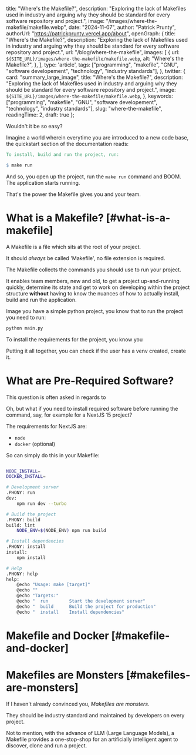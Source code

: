 
  title: "Where's the Makefile?",
  description: "Exploring the lack of Makefiles used in industry and arguing why they should be standard for every software repository and project.",
  image: "/images/where-the-makefile/makefile.webp",
  date: "2024-11-07",
  author: "Patrick Prunty",
  authorUrl: "https://patrickprunty.vercel.app/about",
  openGraph: {
    title: "Where's the Makefile?",
    description: "Exploring the lack of Makefiles used in industry and arguing why they should be standard for every software repository and project.",
    url: "/blog/where-the-makefile",
    images: [
      {
        url: `${SITE_URL}/images/where-the-makefile/makefile.webp`,
        alt: "Where's the Makefile?",
      },
    ],
    type: 'article',
    tags: ["programming", "makefile", "GNU", "software developement", "technology", "industry standards"],
  },
  twitter: {
    card: "summary_large_image",
    title: "Where's the Makefile?",
    description: "Exploring the lack of Makefiles used in industry and arguing why they should be standard for every software repository and project.",
    image: `${SITE_URL}/images/where-the-makefile/makefile.webp`,
  },
  keywords: ["programming", "makefile", "GNU", "software developement", "technology", "industry standards"],
  slug: "where-the-makefile",
  readingTime: 2,
  draft: true
};

Wouldn't it be so easy?

Imagine a world wherein everytime you are introduced to a new code base, the quickstart section of the
documentation reads:

```makefile
To install, build and run the project, run:

$ make run
```

And so, you open up the project, run the `make run` command and BOOM. The application starts running.

That's the power the Makefile gives you and your team.

# What is a Makefile? [#what-is-a-makefile]

A Makefile is a file which sits at the root of your project.

It should *always* be called 'Makefile', no file extension is required.

The Makefile collects the commands you should use to run your project.

It enables team members, new and old, to get a project up-and-running quickly, determine its state and get to work on
developing within the project structure **without** having to know the nuances of how to actually install, build and run the
application.

Image you have a simple python project, you know that to run the project you need to run:

```bash
python main.py
```

To install the requirements for the project, you know you


Putting it all together, you can check if the user has a venv created, create it.



# What are Pre-Required Software?

This question is often asked in regards to

Oh, but what if you need to install required software before running the command, say, for example for a
NextJS 15 project?

The requirements for NextJS are:

* `node`
* `docker` (optional)

So can simply do this in your Makefile:

```bash

NODE_INSTALL=
DOCKER_INSTALL=

# Development server
.PHONY: run
dev:
	npm run dev --turbo

# Build the project
.PHONY: build
build: lint
	NODE_ENV=$(NODE_ENV) npm run build

# Install dependencies
.PHONY: install
install:
	npm install

# Help
.PHONY: help
help:
	@echo "Usage: make [target]"
	@echo ""
	@echo "Targets:"
	@echo "  run        Start the development server"
	@echo "  build      Build the project for production"
	@echo "  install    Install dependencies"
```

# Makefile and Docker [#makefile-and-docker]


# Makefiles are Monsters [#makefiles-are-monsters]

If I haven't already convinced you, *Makefiles are monsters*.

They should be industry standard and maintained by developers on every project.

Not to mention,
with the advance of LLM (Large Language Models), a Makefile provides a one-stop-shop for an artificially intelligent
agent to discover, clone and run a project.

